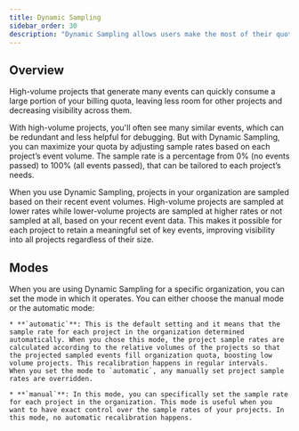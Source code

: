 ```yaml
---
title: Dynamic Sampling
sidebar_order: 30
description: "Dynamic Sampling allows users make the most of their quota by dynamically sample events from the overall volume."
---
```


## Overview

High-volume projects that generate many events can quickly consume a large portion of your billing quota, leaving less room for other projects and decreasing visibility across them.

With high-volume projects, you'll often see many similar events, which can be redundant and less helpful for debugging. But with Dynamic Sampling, you can maximize your quota by adjusting sample rates based on each project’s event volume. The sample rate is a percentage from 0% (no events passed) to 100% (all events passed), that can be tailored to each project’s needs.

When you use Dynamic Sampling, projects in your organization are sampled based on their recent event volumes. High-volume projects are sampled at lower rates while lower-volume projects are sampled at higher rates or not sampled at all, based on your recent event data. This makes it possible for each project to retain a meaningful set of key events, improving visibility into all projects regardless of their size.










## Modes

When you are using Dynamic Sampling for a specific organization, you can set the mode in which it operates. You can either choose the manual mode or the automatic mode:

    * **`automatic`**: This is the default setting and it means that the sample rate for each project in the organization determined automatically. When you chose this mode, the project sample rates are calculated according to the relative volumes of the projects so that the projected sampled events fill organization quota, boosting low volume projects. This recalibration happens in regular intervals.
    When you set the mode to `automatic`, any manually set project sample rates are overridden.

    * **`manual`**: In this mode, you can specifically set the sample rate for each project in the organization. This mode is useful when you want to have exact control over the sample rates of your projects. In this mode, no automatic recalibration happens.